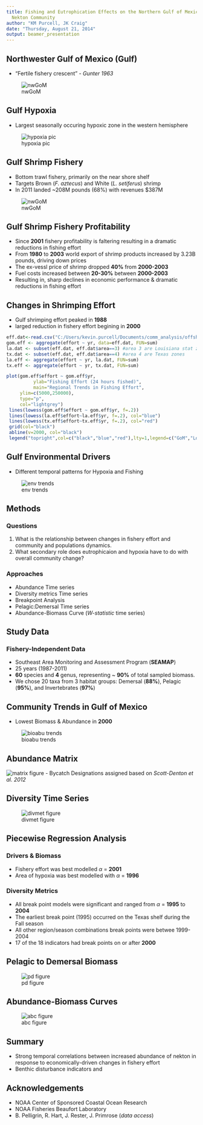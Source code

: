```yaml
---
title: Fishing and Eutrophication Effects on the Northern Gulf of Mexico Demersal
  Nekton Community
author: "KM Purcell, JK Craig"
date: "Thursday, August 21, 2014"
output: beamer_presentation
---
```


## Northwester Gulf of Mexico (Gulf)
- "Fertile fishery crescent" - *Gunter 1963*

![nwGoM](screenshot4.jpg)


## Gulf Hypoxia
- Largest seasonally occuring hypoxic zone in the western hemisphere

![hypoxia pic](composit_hypoxia.jpg)


## Gulf Shrimp Fishery

- Bottom trawl fishery, primarily on the near shore shelf
- Targets Brown (*F. aztecus*) and White (*L. setiferus*) shrimp
- In 2011 landed ~208M pounds (68%) with revenues $387M

![nwGoM](screenshot3.jpg)


## Gulf Shrimp Fishery Profitability

- Since **2001** fishery profitability is faltering resulting in a dramatic reductions in fishing effort
- From **1980** to **2003** world export of shrimp products increased by 3.23B pounds, driving down prices  
- The ex-vessl price of shrimp dropped **40%** from **2000-2003** 
- Fuel costs increased between **20-30%** between **2000-2003** 
- Resulting in, sharp declines in economic performance & dramatic reductions in fishing effort


## Changes in Shrimping Effort

- Gulf shrimping effort peaked in **1988**
- larged reduction in fishery effort begining in **2000**

```r
eff.dat<-read.csv("C:/Users/kevin.purcell/Documents/comm_analysis/offshore_6011.csv")
gom.eff <- aggregate(effort ~ yr, data=eff.dat, FUN=sum)
la.dat <- subset(eff.dat, eff.dat$area==3) #area 3 are Louisiana stat zones
tx.dat <- subset(eff.dat, eff.dat$area==4) #area 4 are Texas zones
la.eff <- aggregate(effort ~ yr, la.dat, FUN=sum)
tx.eff <- aggregate(effort ~ yr, tx.dat, FUN=sum)

plot(gom.eff$effort ~ gom.eff$yr,
          ylab="Fishing Effort (24 hours fished)",
          main="Regional Trends in Fishing Effort",
     ylim=c(5000,250000),
     type="p",
     col="lightgrey")
 lines(lowess(gom.eff$effort ~ gom.eff$yr, f=.2))
 lines(lowess(la.eff$effort~la.eff$yr, f=.2), col="blue")
 lines(lowess(tx.eff$effort~tx.eff$yr, f=.2), col="red")
 grid(col="black")
 abline(v=2000, col="black")
 legend("topright",col=c("black","blue","red"),lty=1,legend=c("GoM","Louisiana", "Texas"), bty="n")      

```



## Gulf Environmental Drivers

- Different temporal patterns for Hypoxia and Fishing

 ![env trends](effort_hypoxia_plot.jpeg)


## Methods

### Questions 
1. What is the relationship between changes in fishery effort and community and populations dynamics.
2. What secondary role does eutrophicaion and hypoxia have to do with overall community change?

### Approaches
- Abundance Time series
- Diversity metrics Time series
- Breakpoint Analysis
- Pelagic:Demersal Time series
- Abundance-Biomass Curve (*W-statistic* time series)


## Study Data
### Fishery-Independent Data
- Southeast Area Monitoring and Assessment Program (**SEAMAP**) 
- 25 years (1987-2011)
- **60** species and **4** genus, representing ~ **90%** of total sampled biomass.
- We chose 20 taxa from 3 habitat groups: Demersal (**88%**), Pelagic (**95%**),  and Invertebrates (**97%**)



## Community Trends in Gulf of Mexico
 
 - Lowest Biomass & Abundance in **2000**
 
 ![bioabu trends](biomass_abundance_trends.jpeg)
 

## Abundance  Matrix

![matrix figure](all_mod2.jpg)
- Bycatch Designations assigned based on *Scott-Denton et al. 2012*


## Diversity Time Series

![divmet figure](div_metrics_afs.jpg)

## Piecewise Regression Analysis

### Drivers & Biomass
- Fishery effort was best modelled $\alpha$ = **2001**
- Area of hypoxia was best modelled with $\alpha$ = **1996**

### Diversity Metrics
- All break point models were significant and ranged from $\alpha$ = **1995** to **2004** 
- The earliest break point (1995) occurred on the Texas shelf during the Fall season
- All other region/season combinations break points were betwee 1999-2004
- 17 of the 18 indicators had break points on or after **2000** 

## Pelagic to Demersal Biomass

![pd figure](PD_plot_legend.jpeg)

## Abundance-Biomass Curves

![abc figure](warwick_excel_fig2.jpg)

## Summary
- Strong temporal correlations between increased abundance of nekton in response to economically-driven changes in fishery effort
- Benthic disturbance indicators and

## Acknowledgements
- NOAA Center of Sponsored Coastal Ocean Research
- NOAA Fisheries Beaufort Laboratory
- B. Pelligrin, R. Hart, J. Rester, J. Primrose (*data access*)

